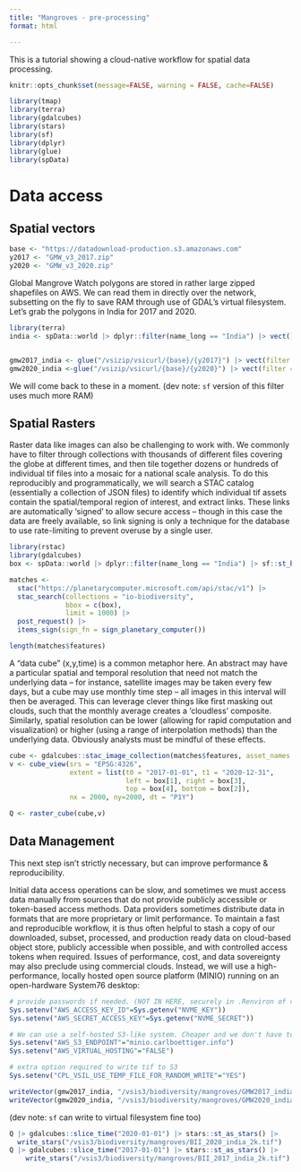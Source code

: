 ```yaml
---
title: "Mangroves - pre-processing"
format: html

---
```


This is a tutorial showing a cloud-native workflow for spatial data processing.

```r
knitr::opts_chunk$set(message=FALSE, warning = FALSE, cache=FALSE)
```

```r
library(tmap)
library(terra)
library(gdalcubes)
library(stars)
library(sf)
library(dplyr)
library(glue)
library(spData)
```

# Data access

## Spatial vectors

```r
base <- "https://datadownload-production.s3.amazonaws.com"
y2017 <- "GMW_v3_2017.zip"
y2020 <- "GMW_v3_2020.zip"
```

Global Mangrove Watch polygons are stored in rather large zipped shapefiles on AWS.  We can read them in directly over the network, subsetting on the fly to save RAM through use of GDAL's virtual filesystem.  Let's grab the polygons in India for 2017 and 2020.  

```r
library(terra)
india <- spData::world |> dplyr::filter(name_long == "India") |> vect()


gmw2017_india <- glue("/vsizip/vsicurl/{base}/{y2017}") |> vect(filter = india)
gmw2020_india <-glue("/vsizip/vsicurl/{base}/{y2020}") |> vect(filter = india)
```

We will come back to these in a moment.  (dev note: `sf` version of this filter uses much more RAM)


## Spatial Rasters

Raster data like images can also be challenging to work with.  We commonly have to filter through collections with thousands of different files covering the globe at different times, and then tile together dozens or hundreds of individual tif files into a mosaic for a national scale analysis. To do this reproducibly and programmatically, we will search a STAC catalog (essentially a collection of JSON files) to identify which individual tif assets contain the spatial/temporal region of interest, and extract links.  These links are automatically 'signed' to allow secure access -- though in this case the data are freely available, so link signing is only a technique for the database to use rate-limiting to prevent overuse by a single user. 

```r
library(rstac)
library(gdalcubes)
box <- spData::world |> dplyr::filter(name_long == "India") |> sf::st_bbox()

matches <-
  stac("https://planetarycomputer.microsoft.com/api/stac/v1") |>
  stac_search(collections = "io-biodiversity",
              bbox = c(box),
              limit = 1000) |>
  post_request() |>
  items_sign(sign_fn = sign_planetary_computer())

length(matches$features)

```

 A "data cube" (x,y,time) is a common metaphor here.  An abstract may have a particular spatial and temporal resolution that need not match the underlying data -- for instance, satellite images may be taken every few days, but a cube may use monthly time step -- all images in this interval will then be averaged.  This can leverage clever things like first masking out clouds, such that the monthly average creates a 'cloudless' composite.  Similarly, spatial resolution can be lower (allowing for rapid computation and visualization) or higher (using a range of interpolation methods) than the underlying data.  Obviously analysts must be mindful of these effects.


```r
cube <- gdalcubes::stac_image_collection(matches$features, asset_names = "data")
v <- cube_view(srs = "EPSG:4326",
               extent = list(t0 = "2017-01-01", t1 = "2020-12-31",
                             left = box[1], right = box[3],
                             top = box[4], bottom = box[2]),
               nx = 2000, ny=2000, dt = "P1Y")

Q <- raster_cube(cube,v)
```


## Data Management

This next step isn't strictly necessary, but can improve performance & reproducibility. 

Initial data access operations can be slow, and sometimes we must access data manually from sources that do not provide publicly accessible or token-based access methods.  Data providers sometimes distribute data in formats that are more proprietary or limit performance. To maintain a fast and reproducible workflow, it is thus often helpful to stash a copy of our downloaded, subset, processed, and production ready data on cloud-based object store, publicly accessible when possible, and with controlled access tokens when required.  Issues of performance, cost, and data sovereignty may also preclude using commercial clouds.  Instead, we will use a high-performance, locally hosted open source platform (MINIO) running on an open-hardware System76 desktop:


```r
# provide passwords if needed. (NOT IN HERE, securely in .Renviron of course!)
Sys.setenv("AWS_ACCESS_KEY_ID"=Sys.getenv("NVME_KEY")) 
Sys.setenv("AWS_SECRET_ACCESS_KEY"=Sys.getenv("NVME_SECRET"))

# We can use a self-hosted S3-like system. Cheaper and we don't have to trust AWS...
Sys.setenv("AWS_S3_ENDPOINT"="minio.carlboettiger.info")
Sys.setenv("AWS_VIRTUAL_HOSTING"="FALSE")

# extra option required to write tif to S3
Sys.setenv("CPL_VSIL_USE_TEMP_FILE_FOR_RANDOM_WRITE"="YES") 
```

```r
writeVector(gmw2017_india, "/vsis3/biodiversity/mangroves/GMW2017_india.fgb", "FlatGeobuf", overwrite=TRUE)
writeVector(gmw2020_india, "/vsis3/biodiversity/mangroves/GMW2020_india.fgb", "FlatGeobuf", overwrite=TRUE)
```

(dev note: `sf` can write to virtual filesystem fine too)

```r
Q |> gdalcubes::slice_time("2020-01-01") |> stars::st_as_stars() |> 
  write_stars("/vsis3/biodiversity/mangroves/BII_2020_india_2k.tif")
Q |> gdalcubes::slice_time("2017-01-01") |> stars::st_as_stars() |> 
    write_stars("/vsis3/biodiversity/mangroves/BII_2017_india_2k.tif")
```





